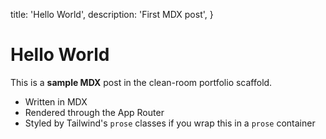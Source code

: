   title: 'Hello World',
  description: 'First MDX post',
}

# Hello World

This is a **sample MDX** post in the clean-room portfolio scaffold.

- Written in MDX
- Rendered through the App Router
- Styled by Tailwind's `prose` classes if you wrap this in a `prose` container
